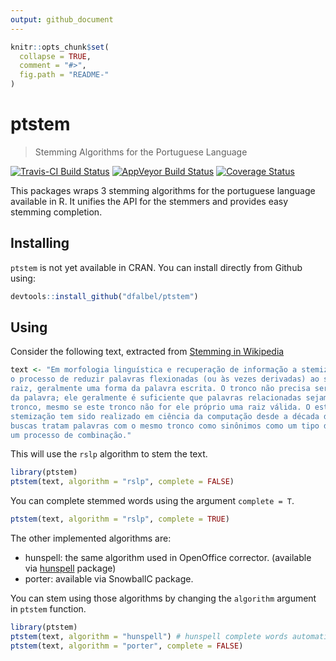 ```yaml
---
output: github_document
---
```


<!-- README.md is generated from README.Rmd. Please edit that file -->

```r
knitr::opts_chunk$set(
  collapse = TRUE,
  comment = "#>",
  fig.path = "README-"
)
```

ptstem
==========================================
> Stemming Algorithms for the Portuguese Language

[![Travis-CI Build Status](https://travis-ci.org/dfalbel/ptstem.svg?branch=master)](https://travis-ci.org/dfalbel/ptstem)
[![AppVeyor Build Status](https://ci.appveyor.com/api/projects/status/github/dfalbel/ptstem?branch=master&svg=true)](https://ci.appveyor.com/project/dfalbel/ptstem)
[![Coverage Status](https://img.shields.io/codecov/c/github/dfalbel/ptstem/master.svg)](https://codecov.io/github/dfalbel/ptstem?branch=master)

This packages wraps 3 stemming algorithms for the portuguese language available in R. It
unifies the API for the stemmers and provides easy stemming completion.

## Installing

`ptstem` is not yet available in CRAN. You can install directly from Github using:

```r
devtools::install_github("dfalbel/ptstem")
```

## Using

Consider the following text, extracted from [Stemming in Wikipedia](https://pt.wikipedia.org/wiki/Stemiza%C3%A7%C3%A3o)

```r
text <- "Em morfologia linguística e recuperação de informação a stemização (do inglês, stemming) é
o processo de reduzir palavras flexionadas (ou às vezes derivadas) ao seu tronco (stem), base ou
raiz, geralmente uma forma da palavra escrita. O tronco não precisa ser idêntico à raiz morfológica
da palavra; ele geralmente é suficiente que palavras relacionadas sejam mapeadas para o mesmo
tronco, mesmo se este tronco não for ele próprio uma raiz válida. O estudo de algoritmos para
stemização tem sido realizado em ciência da computação desde a década de 60. Vários motores de
buscas tratam palavras com o mesmo tronco como sinônimos como um tipo de expansão de consulta, em
um processo de combinação."
```

This will use the `rslp` algorithm to stem the text.

```r
library(ptstem)
ptstem(text, algorithm = "rslp", complete = FALSE)
```

You can complete stemmed words using the argument `complete = T`.

```r
ptstem(text, algorithm = "rslp", complete = TRUE)
```

The other implemented algorithms are:

* hunspell: the same algorithm used in OpenOffice corrector. (available via [hunspell](https://github.com/ropensci/hunspell) package)
* porter: available via SnowballC package.

You can stem using those algorithms by changing the `algorithm` argument in `ptstem` function.

```r
library(ptstem)
ptstem(text, algorithm = "hunspell") # hunspell complete words automatically
ptstem(text, algorithm = "porter", complete = FALSE)
```
